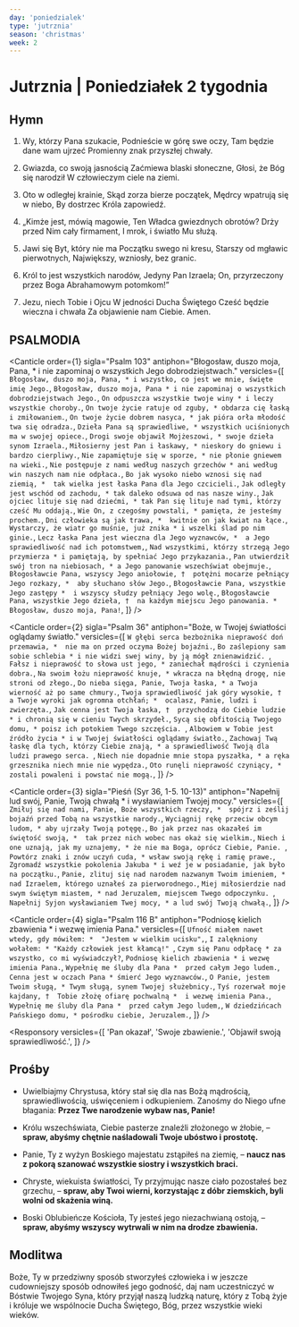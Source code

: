 ```yaml
---
day: 'poniedzialek'
type: 'jutrznia'
season: 'christmas'
week: 2
---
```


# Jutrznia | Poniedziałek 2 tygodnia

<OpeningVersicle />

## Hymn

1. Wy, którzy Pana szukacie,
   Podnieście w górę swe oczy,
   Tam będzie dane wam ujrzeć
   Promienny znak przyszłej chwały.

2. Gwiazda, co swoją jasnością
   Zaćmiewa blaski słoneczne,
   Głosi, że Bóg się narodził
   W człowieczym ciele na ziemi.

3. Oto w odległej krainie,
   Skąd zorza bierze początek,
   Mędrcy wpatrują się w niebo,
   By dostrzec Króla zapowiedź.

4. „Kimże jest, mówią magowie,
   Ten Władca gwiezdnych obrotów?
   Drży przed Nim cały firmament,
   I mrok, i światło Mu służą.

5. Jawi się Byt, który nie ma
   Początku swego ni kresu,
   Starszy od mgławic pierwotnych,
   Największy, wzniosły, bez granic.

6. Król to jest wszystkich narodów,
   Jedyny Pan Izraela;
   On, przyrzeczony przez Boga
   Abrahamowym potomkom!”

7. Jezu, niech Tobie i Ojcu
   W jedności Ducha Świętego
   Cześć będzie wieczna i chwała
   Za objawienie nam Ciebie. Amen.

## PSALMODIA

<Canticle
  order={1}
  sigla="Psalm 103"
  antiphon="Błogosław, duszo moja, Pana, * i nie zapominaj o wszystkich Jego dobrodziejstwach."
  versicles={[
    `Błogosław, duszo moja, Pana, *
i wszystko, co jest we mnie, święte imię Jego.`,
    `Błogosław, duszo moja, Pana *
i nie zapominaj o wszystkich dobrodziejstwach Jego.`,
    `On odpuszcza wszystkie twoje winy *
i leczy wszystkie choroby.`,
    `On twoje życie ratuje od zguby, *
obdarza cię łaską i zmiłowaniem.`,
    `On twoje życie dobrem nasyca, *
jak pióra orła młodość twa się odradza.`,
    `Dzieła Pana są sprawiedliwe, *
wszystkich uciśnionych ma w swojej opiece.`,
    `Drogi swoje objawił Mojżeszowi, *
swoje dzieła synom Izraela.`,
    `Miłosierny jest Pan i łaskawy, *
nieskory do gniewu i bardzo cierpliwy.`,
    `Nie zapamiętuje się w sporze, *
nie płonie gniewem na wieki.`,
    `Nie postępuje z nami według naszych grzechów *
ani według win naszych nam nie odpłaca.`,
    `Bo jak wysoko niebo wznosi się nad ziemią, * 
tak wielka jest łaska Pana dla Jego czcicieli.`,
    `Jak odległy jest wschód od zachodu, *
tak daleko odsuwa od nas nasze winy.`,
    `Jak ojciec lituje się nad dziećmi, *
tak Pan się lituje nad tymi, którzy cześć Mu oddają.`,
    `Wie On, z czegośmy powstali, *
pamięta, że jesteśmy prochem.`,
    `Dni człowieka są jak trawa, * 
kwitnie on jak kwiat na łące.`,
    `Wystarczy, że wiatr go muśnie, już znika *
i wszelki ślad po nim ginie.`,
    `Lecz łaska Pana jest wieczna dla Jego wyznawców, * 
a Jego sprawiedliwość nad ich potomstwem,`,
    `Nad wszystkimi, którzy strzegą Jego przymierza *
i pamiętają, by spełniać Jego przykazania.`,
    `Pan utwierdził swój tron na niebiosach, *
a Jego panowanie wszechświat obejmuje.`,
    `Błogosławcie Pana, wszyscy Jego aniołowie, † 
potężni mocarze pełniący Jego rozkazy, * 
aby słuchano słów Jego.`,
    `Błogosławcie Pana, wszystkie Jego zastępy * 
i wszyscy słudzy pełniący Jego wolę.`,
    `Błogosławcie Pana, wszystkie Jego dzieła, † 
na każdym miejscu Jego panowania. * 
Błogosław, duszo moja, Pana!`,
  ]}
/>

<Canticle
  order={2}
  sigla="Psalm 36"
  antiphon="Boże, w Twojej światłości oglądamy światło."
  versicles={[
    `W głębi serca bezbożnika nieprawość doń przemawia, * 
nie ma on przed oczyma Bożej bojaźni.`,
    `Bo zaślepiony sam sobie schlebia *
i nie widzi swej winy, by ją mógł znienawidzić. `,
    `Fałsz i nieprawość to słowa ust jego, *
zaniechał mądrości i czynienia dobra.`,
    `Na swoim łożu nieprawość knuje, *
wkracza na błędną drogę, nie stroni od złego.`,
    `Do nieba sięga, Panie, Twoja łaska, *
a Twoja wierność aż po same chmury.`,
    `Twoja sprawiedliwość jak góry wysokie, † 
a Twoje wyroki jak ogromna otchłań; * 
ocalasz, Panie, ludzi i zwierzęta.`,
    `Jak cenna jest Twoja łaska, † 
przychodzą do Ciebie ludzie *
i chronią się w cieniu Twych skrzydeł.`,
    `Sycą się obfitością Twojego domu, *
poisz ich potokiem Twego szczęścia. `,
    `Albowiem w Tobie jest źródło życia *
i w Twojej światłości oglądamy światło.`,
    `Zachowaj Twą łaskę dla tych, którzy Ciebie znają, *
a sprawiedliwość Twoją dla ludzi prawego serca. `,
    `Niech nie dopadnie mnie stopa pyszałka, *
a ręka grzesznika niech mnie nie wypędza.`,
    `Oto runęli nieprawość czyniący, *
zostali powaleni i powstać nie mogą.`,
  ]}
/>

<Canticle
  order={3}
  sigla="Pieśń (Syr 36, 1-5. 10-13)"
  antiphon="Napełnij lud swój, Panie, Twoją chwałą * i wysławianiem Twojej mocy."
  versicles={[
    `Zmiłuj się nad nami, Panie, Boże wszystkich rzeczy, * 
spójrz i ześlij bojaźń przed Tobą na wszystkie narody.`,
    `Wyciągnij rękę przeciw obcym ludom, *
aby ujrzały Twoją potęgę.`,
    `Bo jak przez nas okazałeś im świętość swoją, * 
tak przez nich wobec nas okaż się wielkim.`,
    `Niech i one uznają, jak my uznajemy, *
że nie ma Boga, oprócz Ciebie, Panie. `,
    `Powtórz znaki i znów uczyń cuda, *
wsław swoją rękę i ramię prawe.`,
    `Zgromadź wszystkie pokolenia Jakuba *
i weź je w posiadanie, jak było na początku.`,
    `Panie, zlituj się nad narodem nazwanym Twoim imieniem, * 
nad Izraelem, którego uznałeś za pierworodnego.`,
    `Miej miłosierdzie nad swym świętym miastem, *
nad Jeruzalem, miejscem Twego odpoczynku. `,
    `Napełnij Syjon wysławianiem Twej mocy, *
a lud swój Twoją chwałą.`,
  ]}
/>

<Canticle
  order={4}
  sigla="Psalm 116 B"
  antiphon="Podniosę kielich zbawienia * i wezwę imienia Pana."
  versicles={[
    `Ufność miałem nawet wtedy, gdy mówiłem: * 
"Jestem w wielkim ucisku",`,
    `I zalękniony wołałem: *
"Każdy człowiek jest kłamcą!" `,
    `Czym się Panu odpłacę *
za wszystko, co mi wyświadczył?`,
    `Podniosę kielich zbawienia *
i wezwę imienia Pana.`,
    `Wypełnię me śluby dla Pana * 
przed całym Jego ludem.`,
    `Cenna jest w oczach Pana *
śmierć Jego wyznawców.`,
    `O Panie, jestem Twoim sługą, *
Twym sługą, synem Twojej służebnicy.`,
    `Tyś rozerwał moje kajdany, † 
Tobie złożę ofiarę pochwalną * 
i wezwę imienia Pana.`,
    `Wypełnię me śluby dla Pana * 
przed całym Jego ludem,`,
    `W dziedzińcach Pańskiego domu, *
pośrodku ciebie, Jeruzalem.`,
  ]}
/>

<Passage
  sigla="Hbr 1, 1-2"
  passage="Wielokrotnie i na różne sposoby przemawiał niegdyś Bóg do ojców przez proroków, a w tych ostatecznych dniach przemówił do nas przez Syna. Jego to ustanowił dziedzicem wszystkich rzeczy, przez Niego też stworzył wszechświat."
/>

<Responsory
  versicles={[
    'Pan okazał',
    'Swoje zbawienie.',
    'Objawił swoją sprawiedliwość.',
  ]}
/>

<Benedictus antiphon="Kiedy Pan się narodził, * aniołowie Mu śpiewali: / zbawienie należy do Boga naszego siedzącego na tronie / i do Baranka." />

## Prośby

- Uwielbiajmy Chrystusa, który stał się dla nas Bożą mądrością, sprawiedliwością, uświęceniem i odkupieniem. Zanośmy do Niego ufne błagania: **Przez Twe narodzenie wybaw nas, Panie!**

- Królu wszechświata, Ciebie pasterze znaleźli złożonego w żłobie, – **spraw, abyśmy chętnie naśladowali Twoje ubóstwo i prostotę.**

- Panie, Ty z wyżyn Boskiego majestatu zstąpiłeś na ziemię, – **naucz nas z pokorą szanować wszystkie siostry i wszystkich braci.**

- Chryste, wiekuista światłości, Ty przyjmując nasze ciało pozostałeś bez grzechu, – **spraw, aby Twoi wierni, korzystając z dóbr ziemskich, byli wolni od skażenia winą.**

- Boski Oblubieńcze Kościoła, Ty jesteś jego niezachwianą ostoją, – **spraw, abyśmy wszyscy wytrwali w nim na drodze zbawienia.**

<CustomIntercessions type="lauds" />

<KyrieEleison />

<LordsPrayer />

## Modlitwa

Boże, Ty w przedziwny sposób stworzyłeś człowieka i w jeszcze cudowniejszy sposób odnowiłeś jego godność, daj nam uczestniczyć w Bóstwie Twojego Syna, który przyjął naszą ludzką naturę, który z Tobą żyje i króluje we wspólnocie Ducha Świętego, Bóg, przez wszystkie wieki wieków.

<Amen />

<BlessingAndConcludingVersicle />
